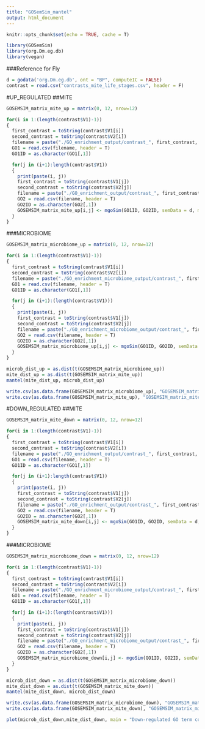 ```yaml
---
title: "GOSemSim_mantel"
output: html_document
---
```


```r
knitr::opts_chunk$set(echo = TRUE, cache = T)
```

```r
library(GOSemSim)
library(org.Dm.eg.db)
library(vegan)
```
###Reference for Fly
```r
d = godata('org.Dm.eg.db', ont = "BP", computeIC = FALSE)
contrast = read.csv("contrasts_mite_life_stages.csv", header = F)
```

#UP_REGULATED
##MITE
```r
GOSEMSIM_matrix_mite_up = matrix(0, 12, nrow=12)

for(i in 1:(length(contrast$V1)-1))
{
  first_contrast = toString(contrast$V1[i])
  second_contrast = toString(contrast$V2[i])
  filename = paste("./GO_enrichment_output/contrast_", first_contrast, "_", second_contrast, "_upregulated", ".csv", sep = "")
  GO1 = read.csv(filename, header = T)
  GO1ID = as.character(GO1[,1])

  for(j in (i+1):length(contrast$V1))
  {
    print(paste(i, j))
    first_contrast = toString(contrast$V1[j])
    second_contrast = toString(contrast$V2[j])
    filename = paste("./GO_enrichment_output/contrast_", first_contrast, "_", second_contrast, "_upregulated", ".csv", sep = "")
    GO2 = read.csv(filename, header = T)
    GO2ID = as.character(GO2[,1])
    GOSEMSIM_matrix_mite_up[i,j] <- mgoSim(GO1ID, GO2ID, semData = d, measure = "Wang", combine = "BMA")
  }
}
```
###MICROBIOME
```r
GOSEMSIM_matrix_microbiome_up = matrix(0, 12, nrow=12)

for(i in 1:(length(contrast$V1)-1))
{
  first_contrast = toString(contrast$V1[i])
  second_contrast = toString(contrast$V2[i])
  filename = paste("./GO_enrichment_microbiome_output/contrast_", first_contrast, "_", second_contrast, "_upregulated", ".csv", sep = "")
  GO1 = read.csv(filename, header = T)
  GO1ID = as.character(GO1[,1])

  for(j in (i+1):(length(contrast$V1)))
  {
    print(paste(i, j))
    first_contrast = toString(contrast$V1[j])
    second_contrast = toString(contrast$V2[j])
    filename = paste("./GO_enrichment_microbiome_output/contrast_", first_contrast, "_", second_contrast, "_upregulated", ".csv", sep = "")
    GO2 = read.csv(filename, header = T)
    GO2ID = as.character(GO2[,1])
    GOSEMSIM_matrix_microbiome_up[i,j] <- mgoSim(GO1ID, GO2ID, semData = d, measure = "Wang", combine = "BMA")
  }
}
```

```r
microb_dist_up = as.dist(t(GOSEMSIM_matrix_microbiome_up))
mite_dist_up = as.dist(t(GOSEMSIM_matrix_mite_up))
mantel(mite_dist_up, microb_dist_up)
```

```r
write.csv(as.data.frame(GOSEMSIM_matrix_microbiome_up), "GOSEMSIM_matrix_microbiome_up.csv")
write.csv(as.data.frame(GOSEMSIM_matrix_mite_up), "GOSEMSIM_matrix_mite_up.csv")
```

#DOWN_REGULATED
##MITE
```r
GOSEMSIM_matrix_mite_down = matrix(0, 12, nrow=12)

for(i in 1:(length(contrast$V1)-1))
{
  first_contrast = toString(contrast$V1[i])
  second_contrast = toString(contrast$V2[i])
  filename = paste("./GO_enrichment_output/contrast_", first_contrast, "_", second_contrast, "_downregulated", ".csv", sep = "")
  GO1 = read.csv(filename, header = T)
  GO1ID = as.character(GO1[,1])

  for(j in (i+1):length(contrast$V1))
  {
    print(paste(i, j))
    first_contrast = toString(contrast$V1[j])
    second_contrast = toString(contrast$V2[j])
    filename = paste("./GO_enrichment_output/contrast_", first_contrast, "_", second_contrast, "_downregulated", ".csv", sep = "")
    GO2 = read.csv(filename, header = T)
    GO2ID = as.character(GO2[,1])
    GOSEMSIM_matrix_mite_down[i,j] <- mgoSim(GO1ID, GO2ID, semData = d, measure = "Wang", combine = "BMA")
  }
}
```
###MICROBIOME
```r
GOSEMSIM_matrix_microbiome_down = matrix(0, 12, nrow=12)

for(i in 1:(length(contrast$V1)-1))
{
  first_contrast = toString(contrast$V1[i])
  second_contrast = toString(contrast$V2[i])
  filename = paste("./GO_enrichment_microbiome_output/contrast_", first_contrast, "_", second_contrast, "_downregulated", ".csv", sep = "")
  GO1 = read.csv(filename, header = T)
  GO1ID = as.character(GO1[,1])

  for(j in (i+1):(length(contrast$V1)))
  {
    print(paste(i, j))
    first_contrast = toString(contrast$V1[j])
    second_contrast = toString(contrast$V2[j])
    filename = paste("./GO_enrichment_microbiome_output/contrast_", first_contrast, "_", second_contrast, "_downregulated", ".csv", sep = "")
    GO2 = read.csv(filename, header = T)
    GO2ID = as.character(GO2[,1])
    GOSEMSIM_matrix_microbiome_down[i,j] <- mgoSim(GO1ID, GO2ID, semData = d, measure = "Wang", combine = "BMA")
  }
}
```

```r
microb_dist_down = as.dist(t(GOSEMSIM_matrix_microbiome_down))
mite_dist_down = as.dist(t(GOSEMSIM_matrix_mite_down))
mantel(mite_dist_down, microb_dist_down)
```

```r
write.csv(as.data.frame(GOSEMSIM_matrix_microbiome_down), "GOSEMSIM_matrix_microbiome_down.csv")
write.csv(as.data.frame(GOSEMSIM_matrix_mite_down), "GOSEMSIM_matrix_mite_down.csv")
```

```r
plot(microb_dist_down,mite_dist_down, main = "Down-regulated GO term correlation plot")
```


